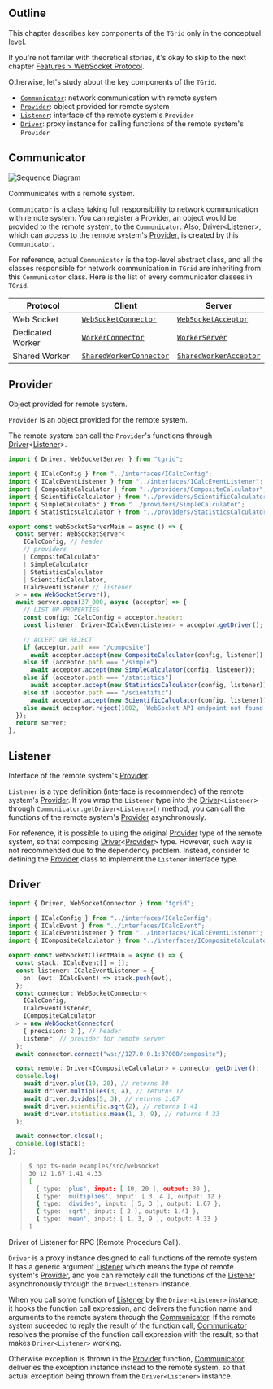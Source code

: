 
## Outline
This chapter describes key components of the `TGrid` only in the conceptual level.

If you're not familar with theoretical stories, it's okay to skip to the next chapter [Features > WebSocket Protocol](./websocket).

Otherwise, let's study about the key components of the `TGrid`.

  - [`Communicator`](#communicator): network communication with remote system
  - [`Provider`](#provider): object provided for remote system
  - [`Listener`](#listener): interface of the remote system's `Provider`
  - [`Driver`](#driver): proxy instance for calling functions of the remote system's `Provider`




## Communicator
![Sequence Diagram](/images/diagrams/sequence.png)

Communicates with a remote system.

`Communicator` is a class taking full responsibility to network communication with remote system. You can register a Provider, an object would be provided to the remote system, to the `Communicator`. Also, [Driver](#driver)\<[Listener](#listener)\>, which can access to the remote system's [Provider](#provider), is created by this `Communicator`.

For reference, actual `Communicator` is the top-level abstract class, and all the classes responsible for network communication in `TGrid` are inheriting from this `Communicator` class. Here is the list of every communicator classes in `TGrid`.

Protocol | Client | Server
---------|--------|--------
Web Socket | [`WebSocketConnector`](./websocket/#websocketconnector) | [`WebSocketAcceptor`](./websocket/#websocketacceptor)
Dedicated Worker | [`WorkerConnector`](./worker/#workerconnector) | [`WorkerServer`](./worker/#workerserver)
Shared Worker | [`SharedWorkerConnector`](./worker/#sharedworkerconnector) | [`SharedWorkerAcceptor`](./worker/#sharedworkeracceptor)




## Provider
Object provided for remote system.

`Provider` is an object provided for the remote system.

The remote system can call the `Provider`'s functions through [Driver](#driver)\<[Listener](#listener)\>.

```typescript filename="examples/websocket/server.ts" showLineNumbers
import { Driver, WebSocketServer } from "tgrid";

import { ICalcConfig } from "../interfaces/ICalcConfig";
import { ICalcEventListener } from "../interfaces/ICalcEventListener";
import { CompositeCalculator } from "../providers/CompositeCalculator";
import { ScientificCalculator } from "../providers/ScientificCalculator";
import { SimpleCalculator } from "../providers/SimpleCalculator";
import { StatisticsCalculator } from "../providers/StatisticsCalculator";

export const webSocketServerMain = async () => {
  const server: WebSocketServer<
    ICalcConfig, // header
    // providers
    | CompositeCalculator
    | SimpleCalculator
    | StatisticsCalculator
    | ScientificCalculator,
    ICalcEventListener // listener
  > = new WebSocketServer();
  await server.open(37_000, async (acceptor) => {
    // LIST UP PROPERTIES
    const config: ICalcConfig = acceptor.header;
    const listener: Driver<ICalcEventListener> = acceptor.getDriver();

    // ACCEPT OR REJECT
    if (acceptor.path === "/composite")
      await acceptor.accept(new CompositeCalculator(config, listener));
    else if (acceptor.path === "/simple")
      await acceptor.accept(new SimpleCalculator(config, listener));
    else if (acceptor.path === "/statistics")
      await acceptor.accept(new StatisticsCalculator(config, listener));
    else if (acceptor.path === "/scientific")
      await acceptor.accept(new ScientificCalculator(config, listener));
    else await acceptor.reject(1002, `WebSocket API endpoint not found.`);
  });
  return server;
};
```



## Listener
Interface of the remote system's [Provider](#provider).

`Listener` is a type definition (interface is recommended) of the remote system's [Provider](#provider). If you wrap the `Listener` type into the [Driver](#driver)\<`Listener`\> through `Communicator.getDriver<Listener>()` method, you can call the functions of the remote system's [Provider](#provider) asynchronously.

For reference, it is possible to using the original [Provider](#provider) type of the remote system, so that composing [Driver](#driver)\<[Provider](#provider)\> type. However, such way is not recommended due to the dependency problem. Instead, consider to defining the [Provider](#provider) class to implement the `Listener` interface type.




## Driver
```typescript filename="examples/websocket/client.ts" showLineNumbers
import { Driver, WebSocketConnector } from "tgrid";

import { ICalcConfig } from "../interfaces/ICalcConfig";
import { ICalcEvent } from "../interfaces/ICalcEvent";
import { ICalcEventListener } from "../interfaces/ICalcEventListener";
import { ICompositeCalculator } from "../interfaces/ICompositeCalculator";

export const webSocketClientMain = async () => {
  const stack: ICalcEvent[] = [];
  const listener: ICalcEventListener = {
    on: (evt: ICalcEvent) => stack.push(evt),
  };
  const connector: WebSocketConnector<
    ICalcConfig,
    ICalcEventListener,
    ICompositeCalculator
  > = new WebSocketConnector(
    { precision: 2 }, // header
    listener, // provider for remote server
  );
  await connector.connect("ws://127.0.0.1:37000/composite");

  const remote: Driver<ICompositeCalculator> = connector.getDriver();
  console.log(
    await driver.plus(10, 20), // returns 30
    await driver.multiplies(3, 4), // returns 12
    await driver.divides(5, 3), // returns 1.67
    await driver.scientific.sqrt(2), // returns 1.41
    await driver.statistics.mean(1, 3, 9), // returns 4.33
  );

  await connector.close();
  console.log(stack);
};
```

> ```bash filename="Terminal"
> $ npx ts-node examples/src/websocket
> 30 12 1.67 1.41 4.33
> [
>   { type: 'plus', input: [ 10, 20 ], output: 30 },
>   { type: 'multiplies', input: [ 3, 4 ], output: 12 },
>   { type: 'divides', input: [ 5, 3 ], output: 1.67 },
>   { type: 'sqrt', input: [ 2 ], output: 1.41 },
>   { type: 'mean', input: [ 1, 3, 9 ], output: 4.33 }
> ]
> ```

Driver of Listener for RPC (Remote Procedure Call).

`Driver` is a proxy instance designed to call functions of the remote system. It has a generic argument [Listener](#listener) which means the type of remote system's [Provider](#provider), and you can remotely call the functions of the [Listener](#listener) asynchronously through the `Drive<Listener>` instance.

When you call some function of [Listener](#listener) by the `Driver<Listener>` instance, it hooks the function call expression, and delivers the function name and arguments to the remote system through the [Communicator](#communicator). If the remote system suceeded to reply the result of the function call, [Communicator](#communicator) resolves the promise of the function call expression with the result, so that makes `Driver<Listener>` working.

Otherwise exception is thrown in the [Provider](#provider) function, [Communicator](#communicator) deliveries the exception instance instead to the remote system, so that actual exception being thrown from the `Driver<Listener>` instance.